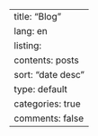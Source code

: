 ---
title: "Blog"
lang: en
listing:
  contents: posts
  sort: "date desc"
  type: default
  categories: true
comments: false
---